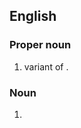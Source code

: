 {{also|bevañs}}

==English==

===Proper noun===
{{en-proper noun}}

# {{surname|lang=en|from=Welsh|dot=,}} variant of {{m|en|Bevan}}.

===Noun===
{{head|en|noun plural form}}

# {{plural of|Bevan|lang=en}}